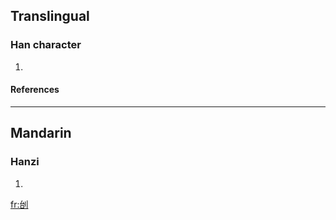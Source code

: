 ==Translingual==
===Han character===
{{Han char|rn=18|rad=刀|as=05|sn=7|four=|canj=戈口中弓 (IRLN)}}
# {{defn|Han|sort=刀05}}
====References====
{{Han ref|kx=0138.100|dkj=01922|dj=0311.110|hdz=10332.030|uh=5223|ud=21027}}
----
==Mandarin==
===Hanzi===
{{cmn-hanzi|pin=[[zhōng]] ([[zhong1]])|wg=chung<sup>1</sup>}}
# {{defn|Mandarin}}




[[fr:刣]]